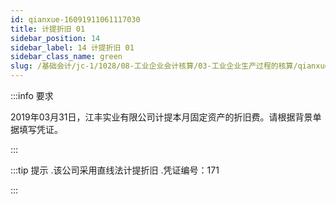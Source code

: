 ---
id: qianxue-16091911061117030
title: 计提折旧 01
sidebar_position: 14
sidebar_label: 14 计提折旧 01
sidebar_class_name: green
slug: /基础会计/jc-1/1028/08-工业企业会计核算/03-工业企业生产过程的核算/qianxue-1609181235203703809/qianxue-16091911061117030/计提折旧 01
---

:::info 要求

2019年03月31日，江丰实业有限公司计提本月固定资产的折旧费。请根据背景单据填写凭证。

:::

:::tip 提示
  .该公司采用直线法计提折旧  .凭证编号：171 
:::
